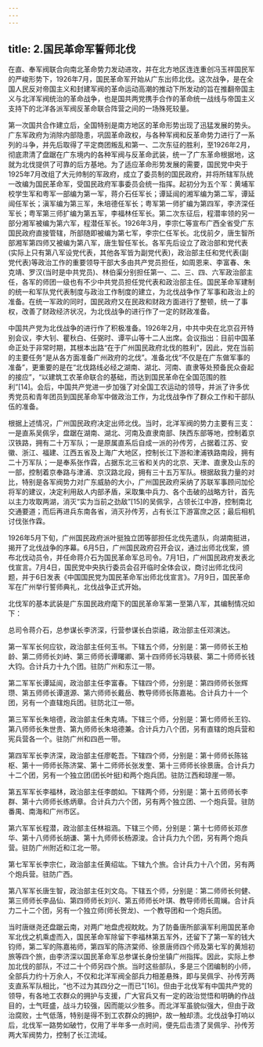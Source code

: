 ```yaml
---
---
---
```

title: 2.国民革命军誓师北伐
---




在直、奉军阀联合向南北革命势力发动进攻，并在北方地区连连重创冯玉祥国民军的严峻形势下，1926年7月，国民革命军开始从广东出师北伐。这次战争，是在全国人民反对帝国主义和封建军阀的革命运动高潮的推动下所发动的旨在推翻帝国主义与北洋军阀统治的革命战争，也是国共两党携手合作的革命统一战线与帝国主义支持下的北洋各派军阀反革命联合阵营之间的一场殊死较量。

第一次国共合作建立后，全国特别是南方地区的革命形势出现了迅猛发展的势头。广东军政府为消除内部隐患，巩固革命政权，与各种军阀和反革命势力进行了一系列的斗争，并先后取得了平定商团叛乱和第一、二次东征的胜利，至1926年2月，彻底肃清了盘踞在广东境内的各种军阀与反革命武装，统一了广东革命根据地，这就为北伐提供了可靠的后方基地。为了适应革命形势发展的需要，国民党中央于1925年7月改组了大元帅制的军政府，成立了委员制的国民政府，并将所辖军队统一改编为国民革命军，受国民政府军事委员会统一指挥。起初分为五个军：黄埔军校学生军和粤军一部编为第一军，蒋介石任军长；谭延闿的湘军编为第二军，谭延闿任军长；滇军编为第三军，朱培德任军长；粤军第一师扩编为第四军，李济深任军长；粤军第三师扩编为第五军，李福林任军长。第二次东征后，程潜率领的另一部分湘军被编为第六军，程潜任军长。1926年3月，李宗仁等宣布广西全省受广东国民政府直接管辖，所部随即被编为第七军，李宗仁任军长。北伐前夕，唐生智所部湘军第四师又被编为第八军，唐生智任军长。各军先后设立了政治部和党代表(实际上只有第八军设党代表，其他各军皆为副党代表)，政治部主任和党代表(副党代表)等政治工作的重要领导干部大多由共产党员担任，如周恩来、李富春、朱克靖、罗汉(当时是中共党员)、林伯渠分别担任第一、二、三、四、六军政治部主任，各军的师团一级也有不少中共党员担任党代表和政治部主任。国民革命军建制的统一和军队党代表制度与政治工作制度的建立，为北伐战争作了军事和政治上的准备。在统一军政的同时，国民政府又在民政和财政方面进行了整顿，统一了事权，改善了财政经济状况，为北伐战争的进行作了一定的财政准备。

中国共产党为北伐战争的进行作了积极准备。1926年2月，中共中央在北京召开特别会议，李大钊、瞿秋白、任弼时、谭平山等十二人出席。会议指出：目前中国革命正处于非常时期，其根本出路“在于广州国民政府北伐的胜利”，因此，党在当前的主要任务“是从各方面准备广州政府的北伐”。准备北伐“不仅是在广东做军事的准备”，更重要的是在“北伐路线必经之湖南、湖北、河南、直隶等处预备民众奋起的接应”，“以建筑工农革命联合的基础，而达到国民革命在全国范围的胜利”[14]。会后，中国共产党进一步加强了对全国工农运动的领导，并派了许多优秀党员和青年团员到国民革命军中做政治工作，为北伐战争作了群众工作和干部队伍的准备。

根据上述情况，广州国民政府决定出师北伐。当时，北洋军阀的势力主要有三支：一是直系吴佩孚，盘踞在湖南、湖北、河南及直隶南部、陕西东部等地，控制着京汉铁路，拥有二十万军队；一是原属直系后自成一派的孙传芳，占据着江苏、安徽、浙江、福建、江西五省及上海广大地区，控制长江下游和津浦铁路南段，拥有二十万军队；一是奉系张作霖，占据东北三省和关内的北京、天津、直隶及山东的一部，控制着京奉路与津浦、京汉路北段，拥有三十五万军队。根据敌我力量的对比，特别是各军阀势力对广东威胁的大小，广州国民政府采纳了苏联军事顾问加伦将军的建议，决定利用敌人内部矛盾，采取集中兵力、各个击破的战略方针，首先以主力攻取两湖，消灭“实为当前之劲敌”[15]的吴佩孚，占领长江中游，控制南北交通要道；而后再进兵东南各省，消灭孙传芳，占有长江下游富庶之区；最后相机讨伐张作霖。

1926年5月下旬，广州国民政府派叶挺独立团等部担任北伐先遣队，向湖南挺进，揭开了北伐战争的序幕。6月5日，广州国民政府召开会议，通过出师北伐案，颁布北伐动员令，并任命蒋介石为国民革命军总司令。7月1日，广州国民政府发表北伐宣言。7月4日，国民党中央执行委员会召开临时全体会议，商讨出师北伐问题，并于6日发表《中国国民党为国民革命军出师北伐宣言》。7月9日，国民革命军在广州举行誓师典礼，北伐战争正式开始。

北伐军的基本武装是广东国民政府麾下的国民革命军第一至第八军，其编制情况如下：

总司令蒋介石，总参谋长李济深，行营参谋长白崇禧，政治部主任邓演达。

第一军军长何应钦，政治部主任何玉书。下辖五个师，分别是：第一师师长王柏龄、第二师师长刘峙、第三师师长谭曙卿、第十四师师长冯轶裴、第二十师师长钱大钧。合计兵力十九个团。驻防广州和东江一带。

第二军军长谭延闿，政治部主任李富春。下辖四个师，分别是：第四师师长张辉瓒、第五师师长谭道源、第六师师长戴岳、教导师师长陈嘉祐。合计兵力十一个团，另有一个直辖炮兵团。驻防北江一带。

第三军军长朱培德，政治部主任朱克靖。下辖三个师，分别是：第七师师长王钧、第八师师长朱世贵、第九师师长朱培德兼。合计兵力八个团，另有直辖的炮兵营和宪兵营各一个。驻防广州和四邑一带。

第四军军长李济深，政治部主任廖乾吾。下辖四个师，分别是：第十师师长陈铭枢、第十一师师长陈济棠、第十二师师长张发奎、第十三师师长徐景唐。合计兵力十二个团，另有一个独立团(团长叶挺)和两个炮兵团。驻防江西和琼崖一带。

第五军军长李福林，政治部主任李朗如。下辖两个师，分别是：第十五师师长李群、第十六师师长练炳章。合计兵力六个团，另有两个独立团、一个炮兵营。驻防番禺、南海和广州市区。

第六军军长程潜，政治部主任林祖涵。下辖三个师，分别是：第十七师师长邓彦华、第十八师师长胡谦、第十九师师长杨源浚。合计兵力九个团，另有两个炮兵营。驻防广州附近和江北一带。

第七军军长李宗仁，政治部主任黄绍竑。下辖九个旅。合计兵力十八个团，另有两个炮兵营。驻防广西。

第八军军长唐生智，政治部主任刘文岛。下辖五个师，分别是：第二师师长何健、第三师师长李品仙、第四师师长刘兴、第五师师长叶琪、教导师师长周斓。合计兵力二十二个团，另有一个独立师(师长贺龙)、一个教导团和一个炮兵团。

当时唐继尧还盘踞云南，对两广地盘虎视眈眈。为了防备唐所部滇军利用国民革命军北伐之机乘虚而入，国民革命军除留下李福林第五军外，还留下了第一军的钱大钧师，第二军的陈嘉祐师，第四军的陈济棠师、徐景唐师四个师及第七军的黄旭初旅等四个旅，由李济深以国民革命军总参谋长身份坐镇广州指挥。因此，实际上参加北伐的部队，不过二十个师另四个旅。当时这些部队，多是三个团编制的小师，全部兵力约十万余人，不仅和北洋军阀全部兵力相差悬殊，即与吴佩孚、孙传芳两支直系军队相比，“也不过为其四分之一而已”[16]。但由于北伐军有中国共产党的领导，有各地工农群众的拥护与支援，广大官兵又有一定的政治觉悟和明确的作战目的，士气旺盛，战斗力较强，因而能以少胜多。而北洋军虽貌似强大，但由于政治腐败，士气低落，特别是得不到工农群众的拥护，故一触却溃。北伐战争打响以后，北伐军一路势如破竹，仅用了半年多一点时间，便先后击溃了吴佩孚、孙传芳两大军阀势力，控制了长江流域。